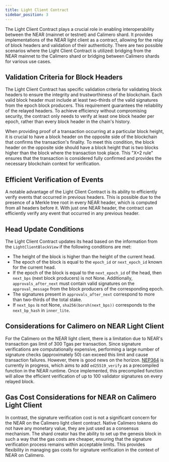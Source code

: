 ```yaml
---
title: Light Client Contract
sidebar_position: 3
---
```


The Light Client Contract plays a crucial role in enabling interoperability between the NEAR (mainnet or testnet) and Calimero shard. It provides implementations of the NEAR light client as a contract, allowing for the relay of block headers and validation of their authenticity. There are two possible scenarios where the Light Client Contract is utilized: bridging from the NEAR mainnet to the Calimero shard or bridging between Calimero shards for various use cases. 

## Validation Criteria for Block Headers

The Light Client Contract has specific validation criteria for validating block headers to ensure the integrity and trustworthiness of the blockchain. Each valid block header must include at least two-thirds of the valid signatures from the epoch block producers. This requirement guarantees the reliability of the relayed headers. To achieve efficiency without compromising security, the contract only needs to verify at least one block header per epoch, rather than every block header in the chain's history.

When providing proof of a transaction occurring at a particular block height, it is crucial to have a block header on the opposite side of the blockchain that confirms the transaction's finality. To meet this condition, the block header on the opposite side should have a block height that is two blocks higher than the block where the transaction took place. This "X+2 rule" ensures that the transaction is considered fully confirmed and provides the necessary blockchain context for verification.


## Efficient Verification of Events

A notable advantage of the Light Client Contract is its ability to efficiently verify events that occurred in previous headers. This is possible due to the presence of a Merkle tree root in every NEAR header, which is computed from all headers before it. With just one NEAR header, the contract can efficiently verify any event that occurred in any previous header.

## Head Update Conditions

The Light Client Contract updates its head based on the information from the `LightClientBlockView` if the following conditions are met:

- The height of the block is higher than the height of the current head.
- The epoch of the block is equal to the `epoch_id` or `next_epoch_id` known for the current head.
- If the epoch of the block is equal to the `next_epoch_id` of the head, then `next_bps` (next block producers) is not None. Additionally, `approvals_after_next` must contain valid signatures on the `approval_message` from the block producers of the corresponding epoch.
- The signatures present in `approvals_after_next` correspond to more than two-thirds of the total stake.
- If `next_bps` is not None, `sha256(borsh(next_bps))` corresponds to the `next_bp_hash` in `inner_lite`.

## Considerations for Calimero on NEAR Light Client

For the Calimero on the NEAR light client, there is a limitation due to NEAR's transaction gas limit of 300 Tgas per transaction. Since signature verifications are computationally expensive, performing a large number of signature checks (approximately 50) can exceed this limit and cause transaction failures. However, there is good news on the horizon. [NEP364](https://github.com/near/nearcore/issues/7567) is currently in progress, which aims to add `ed25519_verify` as a precompiled function in the NEAR runtime. Once implemented, this precompiled function will allow the efficient verification of up to 100 validator signatures on every relayed block.

## Gas Cost Considerations for NEAR on Calimero Light Client

In contrast, the signature verification cost is not a significant concern for the NEAR on the Calimero light client contract. Native Calimero tokens do not have any monetary value, they are just used as a consensus mechanism. The shard creator has the ability to set up the genesis block in such a way that the gas costs are cheaper, ensuring that the signature verification process remains within acceptable limits. This provides flexibility in managing gas costs for signature verification in the context of NEAR on Calimero.
